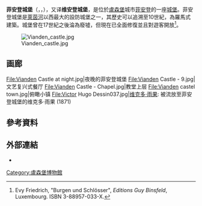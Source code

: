 '''菲安登城堡'''（{{lang-fr|Château de Vianden}}，{{lang-de|Burg Vianden}}，{{lang-lb|Buerg Veianen}}），又译'''维安登城堡'''，是位於[[盧森堡|盧森堡]]城市[[菲安登|菲安登]]的一座[[城堡|城堡]]。菲安登城堡是[[莱茵河|萊茵河]]以西最大的設防城堡之一，其歷史可以追溯至10世紀，為羅馬式建築。城堡曾在17世紀之後淪為廢墟，但現在已全面修復並且對遊客開放<ref name="Friedrich">Evy Friedrich, "Burgen und Schlösser", ''Editions Guy Binsfeld'', Luxembourg. ISBN 3-88957-033-X.</ref>。

[[File:Vianden_castle.jpg|thumb]]

==画廊==
<gallery class="center" widths="160px" heights="130">
File:Vianden Castle at night.jpg|夜晚的菲安登城堡
File:Vianden Castle - 9.jpg|文艺复兴式餐厅
File:Vianden Castle - Chapel.jpg|教堂上层
File:Vianden castel town.jpg|俯瞰小镇
File:Victor Hugo Dessin037.jpg|[[维克多·雨果|维克多·雨果]]: 被流放至菲安登城堡的维克多·雨果 (1871) 
</gallery>

==參考資料==
{{Reflist}}


==外部連結==
{{commons category|Vianden castle}}
* {{cite web|url=http://www.castle-vianden.lu/index.php|title=Official website|publisher=Les Amis du Château de Vianden|accessdate=6 May 2014|archive-url=https://web.archive.org/web/20150923200803/http://www.castle-vianden.lu/index.php|archive-date=2015-09-23|dead-url=yes}}
{{coord|49|56|06|N|6|12|08|E|display=title}}


[[Category:盧森堡博物館|Category:盧森堡博物館]]